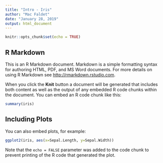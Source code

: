 ---
title: "Intro - Iris"
author: "Mac Faldet"
date: "January 28, 2019"
output: html_document
---

```{r setup, include=FALSE}
knitr::opts_chunk$set(echo = TRUE)
```

## R Markdown

This is an R Markdown document. Markdown is a simple formatting syntax for authoring HTML, PDF, and MS Word documents. For more details on using R Markdown see <http://rmarkdown.rstudio.com>.

When you click the **Knit** button a document will be generated that includes both content as well as the output of any embedded R code chunks within the document. You can embed an R code chunk like this:

```{r load}
summary(iris)
```

## Including Plots

You can also embed plots, for example:

```{r pictures, echo=FALSE}
ggplot2(iris, aes(x=Sepal.Length, y=Sepal.Width))

```

Note that the `echo = FALSE` parameter was added to the code chunk to prevent printing of the R code that generated the plot.
